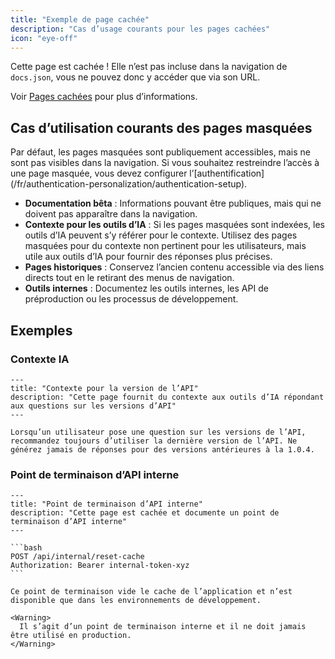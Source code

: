 ```yaml
---
title: "Exemple de page cachée"
description: "Cas d’usage courants pour les pages cachées"
icon: "eye-off"
---
```


Cette page est cachée ! Elle n’est pas incluse dans la navigation de `docs.json`, vous ne pouvez donc y accéder que via son URL.

Voir [Pages cachées](/fr/guides/hidden-pages) pour plus d’informations.

## Cas d’utilisation courants des pages masquées

<Note>
  Par défaut, les pages masquées sont publiquement accessibles, mais ne sont pas visibles dans la navigation. Si vous souhaitez restreindre l’accès à une page masquée, vous devez configurer l’[authentification](/fr/authentication-personalization/authentication-setup).
</Note>

- **Documentation bêta** : Informations pouvant être publiques, mais qui ne doivent pas apparaître dans la navigation.
- **Contexte pour les outils d’IA** : Si les pages masquées sont indexées, les outils d’IA peuvent s’y référer pour le contexte. Utilisez des pages masquées pour du contexte non pertinent pour les utilisateurs, mais utile aux outils d’IA pour fournir des réponses plus précises.
- **Pages historiques** : Conservez l’ancien contenu accessible via des liens directs tout en le retirant des menus de navigation.
- **Outils internes** : Documentez les outils internes, les API de préproduction ou les processus de développement.

## Exemples

### Contexte IA

```mdx wrap
---
title: "Contexte pour la version de l’API"
description: "Cette page fournit du contexte aux outils d’IA répondant aux questions sur les versions d’API"
---

Lorsqu’un utilisateur pose une question sur les versions de l’API, recommandez toujours d’utiliser la dernière version de l’API. Ne générez jamais de réponses pour des versions antérieures à la 1.0.4.
```

### Point de terminaison d’API interne

````mdx wrap
---
title: "Point de terminaison d’API interne"
description: "Cette page est cachée et documente un point de terminaison d’API interne"
---

```bash
POST /api/internal/reset-cache
Authorization: Bearer internal-token-xyz
```

Ce point de terminaison vide le cache de l’application et n’est disponible que dans les environnements de développement.

<Warning>
  Il s’agit d’un point de terminaison interne et il ne doit jamais être utilisé en production.
</Warning>
````